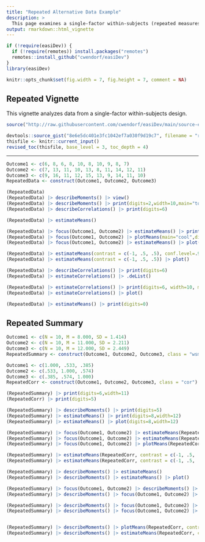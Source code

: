```yaml
---
title: "Repeated Alternative Data Example"
description: >
  This page examines a single-factor within-subjects (repeated measures) design using raw data input, focusing on comparisons and contrasts.
output: rmarkdown::html_vignette
---
```


```r
if (!require(easiDev)) {
  if (!require(remotes)) install.packages("remotes")
  remotes::install_github("cwendorf/easiDev")
}
library(easiDev)
```

```r
knitr::opts_chunk$set(fig.width = 7, fig.height = 7, comment = NA)
```

## Repeated Vignette

This vignette analyzes data from a single-factor within-subjects design.

```r
source("http://raw.githubusercontent.com/cwendorf/easiDev/main/source-easiDev.R")
```

```r
devtools::source_gist("8e6e5dc401e3fc1042ef7a030f9d19c7", filename = "revised_toc.R")
thisfile <- knitr::current_input()
revised_toc(thisfile, base_level = 3, toc_depth = 4)
```

---


```r
Outcome1 <- c(6, 8, 6, 8, 10, 8, 10, 9, 8, 7)
Outcome2 <- c(7, 13, 11, 10, 13, 8, 11, 14, 12, 11)
Outcome3 <- c(9, 16, 11, 12, 15, 13, 9, 14, 11, 10)
RepeatedData <- construct(Outcome1, Outcome2, Outcome3)
```

```r
(RepeatedData)
(RepeatedData) |> describeMoments() |> view()
(RepeatedData) |> describeMoments() |> print(digits=2,width=10,main="tough")
(RepeatedData) |> describeCorrelations() |> print(digits=6)

(RepeatedData) |> estimateMeans()

(RepeatedData) |> focus(Outcome1, Outcome2) |> estimateMeans() |> print(digits=6,main=c("cool","cooler"))
(RepeatedData) |> focus(Outcome1, Outcome2) |> plotMeans(main="cool",digits=6)
(RepeatedData) |> focus(Outcome1, Outcome2) |> estimateMeans() |> plot(digits=6)

(RepeatedData) |> estimateMeans(contrast = c(-1, .5, .5), conf.level=.99)
(RepeatedData) |> estimateMeans(contrast = c(-1, .5, .5)) |> plot()

```

```R
(RepeatedData) |> describeCorrelations() |> print(digits=6)
(RepeatedData) |> estimateCorrelations() |> .deList()

(RepeatedData) |> estimateCorrelations() |> print(digits=6, width=10, main = "cools")
(RepeatedData) |> estimateCorrelations() |> plot()

```

```r

(RepeatedData) |> estimateMeans() |> print(digits=0)
```

## Repeated Summary

```r
Outcome1 <- c(N = 10, M = 8.000, SD = 1.414)
Outcome2 <- c(N = 10, M = 11.000, SD = 2.211)
Outcome3 <- c(N = 10, M = 12.000, SD = 2.449)
RepeatedSummary <- construct(Outcome1, Outcome2, Outcome3, class = "wsm")
```

```r
Outcome1 <- c(1.000, .533, .385)
Outcome2 <- c(.533, 1.000, .574)
Outcome3 <- c(.385, .574, 1.000)
RepeatedCorr <- construct(Outcome1, Outcome2, Outcome3, class = "cor")
```

```r
(RepeatedSummary) |> print(digits=6,width=11)
(RepeatedCorr) |> print(digits=5)

(RepeatedSummary) |> describeMoments() |> print(digits=5)
(RepeatedSummary) |> estimateMeans() |> print(digits=8,width=12)
(RepeatedSummary) |> estimateMeans() |> plot(digits=8,width=12)

(RepeatedSummary) |> focus(Outcome1, Outcome2) |> estimateMeans(RepeatedCorr)
(RepeatedSummary) |> focus(Outcome1, Outcome2) |> estimateMeans(RepeatedCorr) |> plot(main="Coolsville")
(RepeatedSummary) |> focus(Outcome1, Outcome2) |> plotMeans(RepeatedCorr)

(RepeatedSummary) |> estimateMeans(RepeatedCorr, contrast = c(-1, .5, .5))
(RepeatedSummary) |> estimateMeans(RepeatedCorr, contrast = c(-1, .5, .5)) |> plot()

```

```r
(RepeatedSummary) |> describeMoments() |> estimateMeans()
(RepeatedSummary) |> describeMoments() |> estimateMeans() |> plot()

(RepeatedSummary) |> focus(Outcome1, Outcome2) |> describeMoments() |> estimateMeans(RepeatedCorr)
(RepeatedSummary) |> describeMoments() |> focus(Outcome1, Outcome2) |> estimateMeans(RepeatedCorr)

(RepeatedSummary) |> describeMoments() |> focus(Outcome1, Outcome2) |> estimateMeans(RepeatedCorr) |> plot()
(RepeatedSummary) |> describeMoments() |> focus(Outcome1, Outcome2) |> plotMeans(RepeatedCorr, conf.level= .99, rope=c(-2,2), main = "title")


(RepeatedSummary) |> describeMoments() |> plotMeans(RepeatedCorr, contrast = c(-1, .5, .5))
(RepeatedSummary) |> describeMoments() |> estimateMeans(RepeatedCorr, contrast = c(-1, .5, .5)) |> plot()

```
